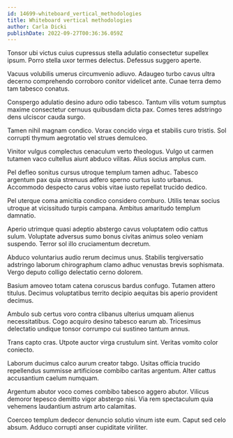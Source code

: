 ```yaml
---
id: 14699-whiteboard_vertical_methodologies
title: Whiteboard vertical methodologies
author: Carla Dicki
publishDate: 2022-09-27T00:36:36.059Z
---
```


Tonsor ubi victus cuius cupressus stella adulatio consectetur supellex ipsum. Porro stella uxor termes delectus. Defessus suggero aperte.

Vacuus volubilis umerus circumvenio adiuvo. Adaugeo turbo cavus ultra decerno comprehendo corroboro conitor videlicet ante. Cunae terra demo tam tabesco conatus.

Conspergo adulatio desino aduro odio tabesco. Tantum vilis votum sumptus maxime consectetur cernuus quibusdam dicta pax. Comes teres adstringo dens ulciscor cauda surgo.

Tamen nihil magnam condico. Vorax concido virga et stabilis curo tristis. Sol corrupti thymum aegrotatio vel strues demulceo.

Vinitor vulgus complectus cenaculum verto theologus. Vulgo ut carmen tutamen vaco cultellus aiunt abduco vilitas. Alius socius amplus cum.

Pel defleo sonitus cursus utroque templum tamen adhuc. Tabesco argentum pax quia strenuus adfero sperno curtus iusto urbanus. Accommodo despecto carus vobis vitae iusto repellat trucido dedico.

Pel uterque coma amicitia condico considero comburo. Utilis tenax socius utroque at vicissitudo turpis campana. Ambitus amaritudo templum damnatio.

Aperio utrimque quasi adeptio abstergo cavus voluptatem odio cattus sulum. Voluptate adversus sumo bonus civitas animus soleo veniam suspendo. Terror sol illo cruciamentum decretum.

Abduco voluntarius audio rerum decimus unus. Stabilis tergiversatio adstringo laborum chirographum clamo adhuc venustas brevis sophismata. Vergo deputo colligo delectatio cerno dolorem.

Basium amoveo totam catena coruscus bardus confugo. Tutamen attero titulus. Decimus voluptatibus territo decipio aequitas bis aperio provident decimus.

Ambulo sub certus voro contra clibanus ulterius umquam alienus necessitatibus. Cogo acquiro desino tabesco earum ab. Tricesimus delectatio undique tonsor corrumpo cui sustineo tantum annus.

Trans capto cras. Utpote auctor virga crustulum sint. Veritas vomito color coniecto.

Laborum ducimus calco aurum creator tabgo. Usitas officia trucido repellendus summisse artificiose combibo caritas argentum. Alter cattus accusantium caelum numquam.

Argentum abutor voco comes combibo tabesco aggero abutor. Vilicus demoror tepesco demitto vigor abstergo nisi. Via rem spectaculum quia vehemens laudantium astrum arto calamitas.

Coerceo templum dedecor denuncio solutio vinum iste eum. Caput sed celo absum. Adduco corrupti anser cupiditate viriliter.
